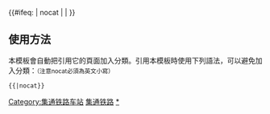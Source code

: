 {{鐵道路線|lua=1
| 模板名稱 = 集通铁路
| 名稱 = [[集通铁路]]
| 代表色 = #0033c9
| Logo = [[File:China Railways.svg|17px]]
| 背景顏色 = #FFFFFF
| 車站列表 = （#集宁南# ~ 集宁 ~ 七苏木 ~ s团结村站 (内蒙古)s ~ #大陆号##<以上为[[集二线]]>）~ 贲红 ~ %[[贲红线路所]]% ~ 曹不罕 ~ s三介海子s ~ s大东沟s ~ 商都 ~ s三营图s ~ 二道沟 ~ s德义s ~ 化德 ~ s东井子s ~ s白音特拉s ~ 保健 ~ s达盖s ~ 兴和 ~ s永旺s ~ 星耀 ~ s格日苏s ~ s朝格温多尔s ~ 正镶白旗 ~ s下乌苏会s ~ 西胡尔清 ~ s道仑郭勒s ~ 古尔班 ~ 查干芒和 ~ s牙拉盖图s ~ 呼尔吉音 ~ 桑根达来 ~ 桑根达来东 ~ 贺日斯台 ~ 赛音呼都格 ~ 伊和恩格拉 ~ 浩音呼都格 ~ 公主埂 ~ 旧庙 ~ 好鲁库 ~ 北井子 ~ 汗苏鲁 ~ 白音乌拉 ~ 蒙根塔拉 ~ 马架子 ~ 头地 ~ 经棚 ~ 下坑子 ~ 哈达山 ~ 上店 ~ 六地沟 ~ 三地 ~ 嘎拉德斯汰 ~ 南洼营 ~ 宇宙地 ~ 林西 ~ 温都和硕 ~ 平顶庙 ~ 查干浑迪 ~ 大板 ~ 麻斯塔拉 ~ 宝木吐 ~ 巴彦塔拉 ~ 古鲁满汗 ~ 沙沁他拉 ~ s查干哈达s ~ 乌力吉尔 ~ s达日其嘎s ~ s道劳毛道s ~ 林东 ~ 福山地 ~ 衙门庙 ~ s馒头敖包s ~ s刁家段s ~ 小兴隆地 ~ s西沟s ~ 查布嘎 ~ s八家子s ~ 福兴地 ~ s东白城子s ~ 道德站 (中國) ~ s敖日布格图s ~ 沙日乃 ~ 绍根 ~ 准沙日乌苏 ~ 平安地 ~ 开鲁 ~ 金家店 ~ s大官银号s ~ s王福林s ~ %[[福巨线路所]]% ~ 福巨 ~ 半截店 ~ 哲里木 ~ 通辽北 ~ 通辽
}}
<includeonly>{{#ifeq: {{{1}}} | nocat | <!--空--> | [[Category:集通铁路车站]] }}</includeonly><noinclude>

==使用方法==
本模板會自動把引用它的頁面加入分類。引用本模板時使用下列語法，可以避免加入分類：<small>（注意nocat必須為英文小寫）</small>
 <nowiki>{{</nowiki>{{PAGENAME}}<nowiki>|nocat}}</nowiki>
[[Category:中國鐵路路線模板|集通铁路]]
[[Category:集通铁路车站|*]]
</noinclude>